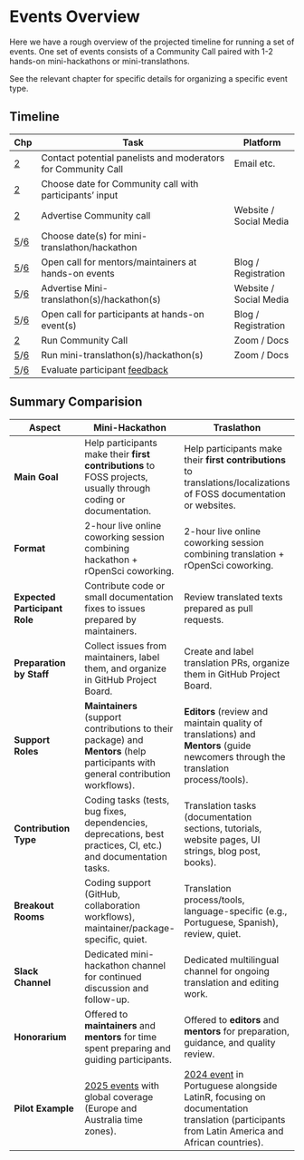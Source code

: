 # Events Overview

Here we have a rough overview of the projected timeline for running a set of events.
One set of events consists of a Community Call paired with 1-2 hands-on mini-hackathons or mini-translathons.

See the relevant chapter for specific details for organizing a specific event type.


## Timeline

Chp | Task                                    | Platform
--- | ---------------------------------------- | -------------
[2](#community-call) | Contact potential panelists and moderators for Community Call | Email etc.
[2](#community-call) | Choose date for Community call with participants' input | 
[2](#community-call) | Advertise Community call | Website / Social Media
[5](#mini-translathon)/[6](#mini-hackathon) | Choose date(s) for mini-translathon/hackathon | 
[5](#mini-translathon)/[6](#mini-hackathon) | Open call for mentors/maintainers at hands-on events | Blog / Registration
[5](#mini-translathon)/[6](#mini-hackathon) | Advertise Mini-translathon(s)/hackathon(s) | Website / Social Media
[5](#mini-translathon)/[6](#mini-hackathon) | Open call for participants at hands-on event(s)  | Blog / Registration
[2](#community-call) | Run Community Call | Zoom / Docs
[5](#mini-translathon)/[6](#mini-hackathon) | Run mini-translathon(s)/hackathon(s) | Zoom / Docs
[5](#mini-translathon)/[6](#mini-hackathon) | Evaluate participant [feedback](pilot.html#feedback) | 

<!-- TODO: Yani, does this timeline work for the translathons as well as the hackathons? -->

## Summary Comparision

| **Aspect** | **Mini-Hackathon** | **Traslathon** |
|------------------------|------------------------|------------------------|
| **Main Goal** | Help participants make their **first contributions** to FOSS projects, usually through coding or documentation. | Help participants make their **first contributions** to translations/localizations of FOSS documentation or websites. |
| **Format** | 2-hour live online coworking session combining hackathon + rOpenSci coworking. | 2-hour live online coworking session combining translation + rOpenSci coworking. |
| **Expected Participant Role** | Contribute code or small documentation fixes to issues prepared by maintainers. | Review translated texts prepared as pull requests. |
| **Preparation by Staff** | Collect issues from maintainers, label them, and organize in GitHub Project Board. | Create and label translation PRs, organize them in GitHub Project Board. |
| **Support Roles** | **Maintainers** (support contributions to their package) and **Mentors** (help participants with general contribution workflows). | **Editors** (review and maintain quality of translations) and **Mentors** (guide newcomers through the translation process/tools). |
| **Contribution Type** | Coding tasks (tests, bug fixes, dependencies, deprecations, best practices, CI, etc.) and documentation tasks. | Translation tasks (documentation sections, tutorials, website pages, UI strings, blog post, books). |
| **Breakout Rooms** | Coding support (GitHub, collaboration workflows), maintainer/package-specific, quiet. | Translation process/tools, language-specific (e.g., Portuguese, Spanish), review, quiet. |
| **Slack Channel** | Dedicated mini-hackathon channel for continued discussion and follow-up. | Dedicated multilingual channel for ongoing translation and editing work. |
| **Honorarium** | Offered to **maintainers** and **mentors** for time spent preparing and guiding participants. | Offered to **editors** and **mentors** for preparation, guidance, and quality review. |
| **Pilot Example** | [2025 events](pilot.html#mini-hackathons) with global coverage (Europe and Australia time zones). | [2024 event](pilot.html#translathons) in Portuguese alongside LatinR, focusing on documentation translation (participants from Latin America and African countries). |

